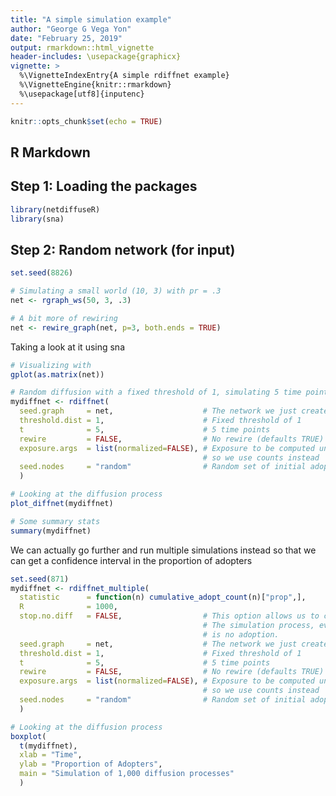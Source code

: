 ```yaml
---
title: "A simple simulation example"
author: "George G Vega Yon"
date: "February 25, 2019"
output: rmarkdown::html_vignette
header-includes: \usepackage{graphicx}
vignette: >
  %\VignetteIndexEntry{A simple rdiffnet example}
  %\VignetteEngine{knitr::rmarkdown}
  %\usepackage[utf8]{inputenc}
---
```


```r
knitr::opts_chunk$set(echo = TRUE)
```

## R Markdown

## Step 1: Loading the packages

```r
library(netdiffuseR)
library(sna)
```

## Step 2: Random network (for input)

```r
set.seed(8826)

# Simulating a small world (10, 3) with pr = .3
net <- rgraph_ws(50, 3, .3)

# A bit more of rewiring
net <- rewire_graph(net, p=3, both.ends = TRUE)
```

Taking a look at it using sna

```r

# Visualizing with 
gplot(as.matrix(net))
```

```r
# Random diffusion with a fixed threshold of 1, simulating 5 time points
mydiffnet <- rdiffnet(
  seed.graph     = net,                    # The network we just created
  threshold.dist = 1,                      # Fixed threshold of 1
  t              = 5,                      # 5 time points
  rewire         = FALSE,                  # No rewire (defaults TRUE)
  exposure.args  = list(normalized=FALSE), # Exposure to be computed unnormalized 
                                           # so we use counts instead
  seed.nodes     = "random"                # Random set of initial adopters
  )

# Looking at the diffusion process
plot_diffnet(mydiffnet)

# Some summary stats
summary(mydiffnet)
```

We can actually go further and run multiple simulations instead so that we can
get a confidence interval in the proportion of adopters

```r
set.seed(871)
mydiffnet <- rdiffnet_multiple(
  statistic      = function(n) cumulative_adopt_count(n)["prop",],
  R              = 1000,
  stop.no.diff   = FALSE,                  # This option allows us to continue
                                           # The simulation process, even if there
                                           # is no adoption.
  seed.graph     = net,                    # The network we just created
  threshold.dist = 1,                      # Fixed threshold of 1
  t              = 5,                      # 5 time points
  rewire         = FALSE,                  # No rewire (defaults TRUE)
  exposure.args  = list(normalized=FALSE), # Exposure to be computed unnormalized 
                                           # so we use counts instead
  seed.nodes     = "random"                # Random set of initial adopters
  )

# Looking at the diffusion process
boxplot(
  t(mydiffnet),
  xlab = "Time",
  ylab = "Proportion of Adopters",
  main = "Simulation of 1,000 diffusion processes"
  )
```

